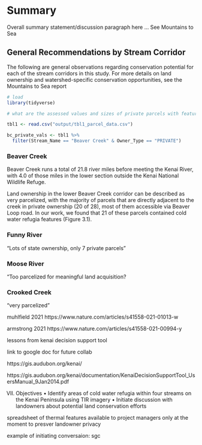 # Summary

Overall summary statement/discussion paragraph here ...
See Mountains to Sea 

## General Recommendations by Stream Corridor

The following are general observations regarding conservation potential for each of the stream corridors in this study. For more details on land ownership and watershed-specific conservation opportunities, see the Mountains to Sea report


```r
# load
library(tidyverse)

# what are the assessed values and sizes of private parcels with features in each of the corridors?

tbl1 <- read.csv("output/tbl1_parcel_data.csv")

bc_private_vals <- tbl1 %>%
  filter(Stream_Name == "Beaver Creek" & Owner_Type == "PRIVATE")
```


### Beaver Creek

Beaver Creek runs a total of 21.8 river miles before meeting the Kenai River, with 4.0 of those miles in the lower section outside the Kenai National Wildlife Refuge.

Land ownership in the lower Beaver Creek corridor can be described as very parcelized, with the majority of parcels that are directly adjacent to the creek in private ownership (20 of 28), most of them accessible via Beaver Loop road. In our work, we found that 21 of these parcels contained cold water refugia features (Figure 3.1).






### Funny River

"Lots of state ownership, only 7 private parcels"

### Moose River

"Too parcelized for meaningful land acquisition?

### Crooked Creek

"very parcelized"




muhlfield 2021 https://www.nature.com/articles/s41558-021-01013-w

armstrong 2021 https://www.nature.com/articles/s41558-021-00994-y

lessons from kenai decision support tool

link to google doc for future collab

https://gis.audubon.org/kenai/

https://gis.audubon.org/kenai/documentation/KenaiDecisionSupportTool_UsersManual_9Jan2014.pdf

VII.	Objectives
•	Identify areas of cold water refugia within four streams on the Kenai Peninsula using TIR imagery
•	Initiate discussion with landowners about potential land conservation efforts

spreadsheet of thermal features available to project managers only at the moment to presver landowner privacy

example of initiating conversaion: sgc
